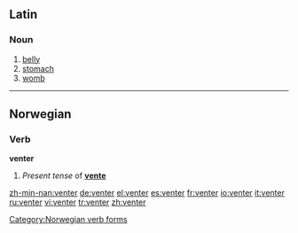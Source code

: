 ==Latin==

===Noun===
{{la-noun|venter|ventris|ventris|m|third}}

# [[belly]]
# [[stomach]]
# [[womb]]

----

==Norwegian==

===Verb===
'''venter'''

# ''Present tense'' of '''[[vente#Norwegian|vente]]'''

[[Category:Norwegian verb forms]]

[[zh-min-nan:venter]]
[[de:venter]]
[[el:venter]]
[[es:venter]]
[[fr:venter]]
[[io:venter]]
[[it:venter]]
[[ru:venter]]
[[vi:venter]]
[[tr:venter]]
[[zh:venter]]